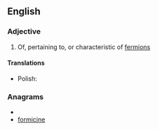 ==English==

===Adjective===
{{en-adj|-}}

# {{physics}} Of, pertaining to, or characteristic of [[fermion]]s

====Translations====
{{trans-top|of, pertaining to, or characteristic of fermions}}
* Polish: {{t-|pl|fermionowy|m}}
{{trans-mid}}
{{trans-bottom}}

===Anagrams===
* {{alphagram|cefiimnor}}
* [[formicine#English|formicine]]